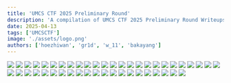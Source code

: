 ```yaml
---
title: 'UMCS CTF 2025 Preliminary Round'
description: 'A compilation of UMCS CTF 2025 Preliminary Round Writeups'
date: 2025-04-13
tags: ['UMCSCTF']
image: './assets/logo.png'
authors: ['hoezhiwan', 'gr1d', 'w_11', 'bakayang']
---
```


![](./assets/UMCS%20CTF%20Preliminary%20Round%20Writeups_Page1.png)
![](./assets/UMCS%20CTF%20Preliminary%20Round%20Writeups_Page2.png)
![](./assets/UMCS%20CTF%20Preliminary%20Round%20Writeups_Page3.png)
![](./assets/UMCS%20CTF%20Preliminary%20Round%20Writeups_Page4.png)
![](./assets/UMCS%20CTF%20Preliminary%20Round%20Writeups_Page5.png)
![](./assets/UMCS%20CTF%20Preliminary%20Round%20Writeups_Page6.png)
![](./assets/UMCS%20CTF%20Preliminary%20Round%20Writeups_Page7.png)
![](./assets/UMCS%20CTF%20Preliminary%20Round%20Writeups_Page8.png)
![](./assets/UMCS%20CTF%20Preliminary%20Round%20Writeups_Page9.png)
![](./assets/UMCS%20CTF%20Preliminary%20Round%20Writeups_Page10.png)
![](./assets/UMCS%20CTF%20Preliminary%20Round%20Writeups_Page11.png)
![](./assets/UMCS%20CTF%20Preliminary%20Round%20Writeups_Page12.png)
![](./assets/UMCS%20CTF%20Preliminary%20Round%20Writeups_Page13.png)
![](./assets/UMCS%20CTF%20Preliminary%20Round%20Writeups_Page14.png)
![](./assets/UMCS%20CTF%20Preliminary%20Round%20Writeups_Page15.png)
![](./assets/UMCS%20CTF%20Preliminary%20Round%20Writeups_Page16.png)
![](./assets/UMCS%20CTF%20Preliminary%20Round%20Writeups_Page17.png)
![](./assets/UMCS%20CTF%20Preliminary%20Round%20Writeups_Page18.png)
![](./assets/UMCS%20CTF%20Preliminary%20Round%20Writeups_Page19.png)
![](./assets/UMCS%20CTF%20Preliminary%20Round%20Writeups_Page20.png)
![](./assets/UMCS%20CTF%20Preliminary%20Round%20Writeups_Page21.png)
![](./assets/UMCS%20CTF%20Preliminary%20Round%20Writeups_Page22.png)
![](./assets/UMCS%20CTF%20Preliminary%20Round%20Writeups_Page23.png)
![](./assets/UMCS%20CTF%20Preliminary%20Round%20Writeups_Page24.png)
![](./assets/UMCS%20CTF%20Preliminary%20Round%20Writeups_Page25.png)
![](./assets/UMCS%20CTF%20Preliminary%20Round%20Writeups_Page26.png)
![](./assets/UMCS%20CTF%20Preliminary%20Round%20Writeups_Page27.png)
![](./assets/UMCS%20CTF%20Preliminary%20Round%20Writeups_Page28.png)
![](./assets/UMCS%20CTF%20Preliminary%20Round%20Writeups_Page29.png)
![](./assets/UMCS%20CTF%20Preliminary%20Round%20Writeups_Page30.png)
![](./assets/UMCS%20CTF%20Preliminary%20Round%20Writeups_Page31.png)
![](./assets/UMCS%20CTF%20Preliminary%20Round%20Writeups_Page32.png)
![](./assets/UMCS%20CTF%20Preliminary%20Round%20Writeups_Page33.png)
![](./assets/UMCS%20CTF%20Preliminary%20Round%20Writeups_Page34.png)
![](./assets/UMCS%20CTF%20Preliminary%20Round%20Writeups_Page35.png)
![](./assets/UMCS%20CTF%20Preliminary%20Round%20Writeups_Page36.png)
![](./assets/UMCS%20CTF%20Preliminary%20Round%20Writeups_Page37.png)
![](./assets/UMCS%20CTF%20Preliminary%20Round%20Writeups_Page38.png)
![](./assets/UMCS%20CTF%20Preliminary%20Round%20Writeups_Page39.png)
![](./assets/UMCS%20CTF%20Preliminary%20Round%20Writeups_Page40.png)
![](./assets/UMCS%20CTF%20Preliminary%20Round%20Writeups_Page41.png)
![](./assets/UMCS%20CTF%20Preliminary%20Round%20Writeups_Page42.png)
![](./assets/UMCS%20CTF%20Preliminary%20Round%20Writeups_Page43.png)
![](./assets/UMCS%20CTF%20Preliminary%20Round%20Writeups_Page44.png)
![](./assets/UMCS%20CTF%20Preliminary%20Round%20Writeups_Page45.png)
![](./assets/UMCS%20CTF%20Preliminary%20Round%20Writeups_Page46.png)